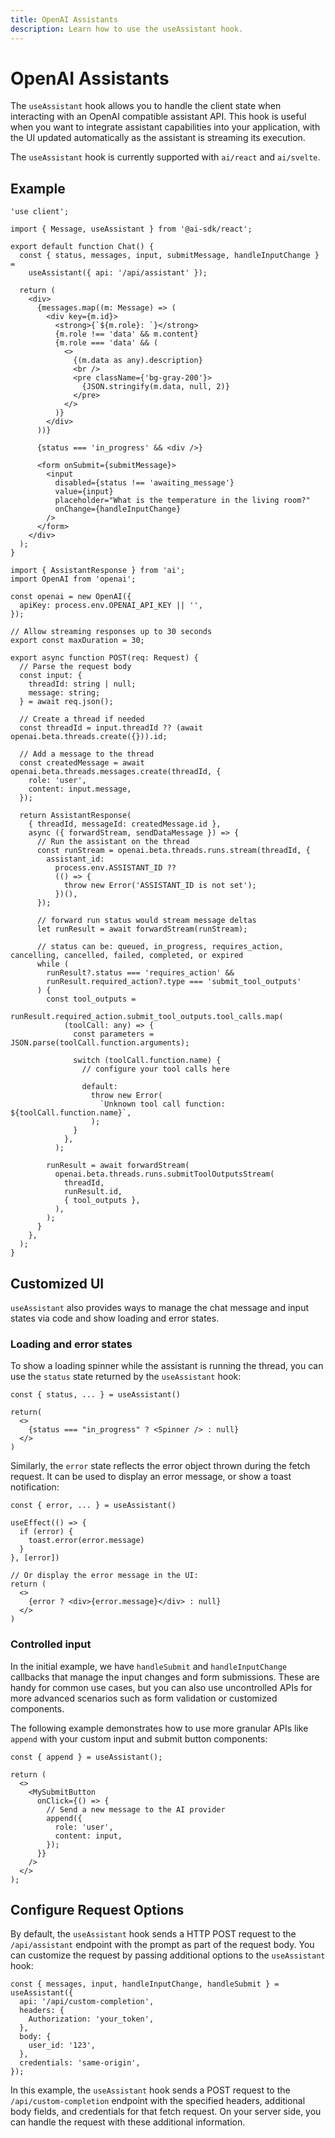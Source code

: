 ```yaml
---
title: OpenAI Assistants
description: Learn how to use the useAssistant hook.
---
```


# OpenAI Assistants

The `useAssistant` hook allows you to handle the client state when interacting with an OpenAI compatible assistant API.
This hook is useful when you want to integrate assistant capabilities into your application,
with the UI updated automatically as the assistant is streaming its execution.

The `useAssistant` hook is currently supported with `ai/react` and `ai/svelte`.

## Example

```tsx filename='app/page.tsx'
'use client';

import { Message, useAssistant } from '@ai-sdk/react';

export default function Chat() {
  const { status, messages, input, submitMessage, handleInputChange } =
    useAssistant({ api: '/api/assistant' });

  return (
    <div>
      {messages.map((m: Message) => (
        <div key={m.id}>
          <strong>{`${m.role}: `}</strong>
          {m.role !== 'data' && m.content}
          {m.role === 'data' && (
            <>
              {(m.data as any).description}
              <br />
              <pre className={'bg-gray-200'}>
                {JSON.stringify(m.data, null, 2)}
              </pre>
            </>
          )}
        </div>
      ))}

      {status === 'in_progress' && <div />}

      <form onSubmit={submitMessage}>
        <input
          disabled={status !== 'awaiting_message'}
          value={input}
          placeholder="What is the temperature in the living room?"
          onChange={handleInputChange}
        />
      </form>
    </div>
  );
}
```

```tsx filename='app/api/assistant/route.ts'
import { AssistantResponse } from 'ai';
import OpenAI from 'openai';

const openai = new OpenAI({
  apiKey: process.env.OPENAI_API_KEY || '',
});

// Allow streaming responses up to 30 seconds
export const maxDuration = 30;

export async function POST(req: Request) {
  // Parse the request body
  const input: {
    threadId: string | null;
    message: string;
  } = await req.json();

  // Create a thread if needed
  const threadId = input.threadId ?? (await openai.beta.threads.create({})).id;

  // Add a message to the thread
  const createdMessage = await openai.beta.threads.messages.create(threadId, {
    role: 'user',
    content: input.message,
  });

  return AssistantResponse(
    { threadId, messageId: createdMessage.id },
    async ({ forwardStream, sendDataMessage }) => {
      // Run the assistant on the thread
      const runStream = openai.beta.threads.runs.stream(threadId, {
        assistant_id:
          process.env.ASSISTANT_ID ??
          (() => {
            throw new Error('ASSISTANT_ID is not set');
          })(),
      });

      // forward run status would stream message deltas
      let runResult = await forwardStream(runStream);

      // status can be: queued, in_progress, requires_action, cancelling, cancelled, failed, completed, or expired
      while (
        runResult?.status === 'requires_action' &&
        runResult.required_action?.type === 'submit_tool_outputs'
      ) {
        const tool_outputs =
          runResult.required_action.submit_tool_outputs.tool_calls.map(
            (toolCall: any) => {
              const parameters = JSON.parse(toolCall.function.arguments);

              switch (toolCall.function.name) {
                // configure your tool calls here

                default:
                  throw new Error(
                    `Unknown tool call function: ${toolCall.function.name}`,
                  );
              }
            },
          );

        runResult = await forwardStream(
          openai.beta.threads.runs.submitToolOutputsStream(
            threadId,
            runResult.id,
            { tool_outputs },
          ),
        );
      }
    },
  );
}
```

## Customized UI

`useAssistant` also provides ways to manage the chat message and input states via code and show loading and error states.

### Loading and error states

To show a loading spinner while the assistant is running the thread, you can use the `status` state returned by the `useAssistant` hook:

```tsx
const { status, ... } = useAssistant()

return(
  <>
    {status === "in_progress" ? <Spinner /> : null}
  </>
)
```

Similarly, the `error` state reflects the error object thrown during the fetch request. It can be used to display an error message, or show a toast notification:

```tsx
const { error, ... } = useAssistant()

useEffect(() => {
  if (error) {
    toast.error(error.message)
  }
}, [error])

// Or display the error message in the UI:
return (
  <>
    {error ? <div>{error.message}</div> : null}
  </>
)
```

### Controlled input

In the initial example, we have `handleSubmit` and `handleInputChange` callbacks that manage the input changes and form submissions. These are handy for common use cases, but you can also use uncontrolled APIs for more advanced scenarios such as form validation or customized components.

The following example demonstrates how to use more granular APIs like `append` with your custom input and submit button components:

```tsx
const { append } = useAssistant();

return (
  <>
    <MySubmitButton
      onClick={() => {
        // Send a new message to the AI provider
        append({
          role: 'user',
          content: input,
        });
      }}
    />
  </>
);
```

## Configure Request Options

By default, the `useAssistant` hook sends a HTTP POST request to the `/api/assistant` endpoint with the prompt as part of the request body. You can customize the request by passing additional options to the `useAssistant` hook:

```tsx
const { messages, input, handleInputChange, handleSubmit } = useAssistant({
  api: '/api/custom-completion',
  headers: {
    Authorization: 'your_token',
  },
  body: {
    user_id: '123',
  },
  credentials: 'same-origin',
});
```

In this example, the `useAssistant` hook sends a POST request to the `/api/custom-completion` endpoint with the specified headers, additional body fields, and credentials for that fetch request. On your server side, you can handle the request with these additional information.
